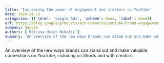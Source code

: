 ```yaml
---
title: 'Increasing the power of engagement and creators on YouTube'
date: 2024-11-13
categories: [{'term': 'Google Ads', 'scheme': None, 'label': None}]
url: https://blog.google/products/ads-commerce/youtube-brand-engagement-shorts-creators/
company: Google
authors: ['Melissa Hsieh Nikolic']
summary: 'An overview of the new ways brands can stand out and make valuable connections on YouTube, including on Shorts and with creators.'
---
```



An overview of the new ways brands can stand out and make valuable connections
on YouTube, including on Shorts and with creators.

